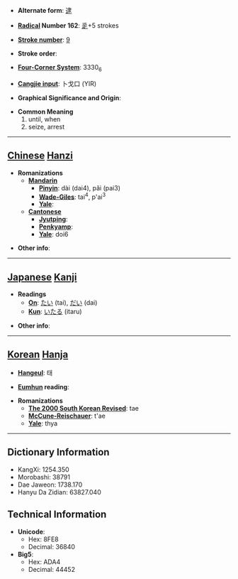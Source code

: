 * '''Alternate form''': [[逮]]

* '''[[Wiktionary:Chinese radical index| Radical]] Number 162''': [[Wiktionary:Chinese radical index 辵|辵]]+5 strokes

* '''[[Wiktionary:Chinese total strokes index|Stroke number]]''': [[Wiktionary:Chinese total strokes index 9|9]]

* '''Stroke order''': 

* '''[[Wiktionary:Chinese four corner index|Four-Corner System]]''': 3330<sub>6</sub>

* '''[[Wiktionary:Chinese Cangjie index|Cangjie input]]''': 卜戈口 (YIR)

* '''Graphical Significance and Origin''': 

* '''Common Meaning'''
*#until, when
*# seize, arrest


----

== [[Chinese]] [[Hanzi]] ==

* '''Romanizations'''
** '''[[Mandarin]]'''
*** '''[[Pinyin]]''': dài (dai4), pǎi (pai3)
*** '''[[Wade-Giles]]''': tai<sup>4</sup>, p'ai<sup>3</sup>
*** '''[[Yale]]''': 
** '''[[Cantonese]]'''
*** '''[[Jyutping]]''':
*** '''[[Penkyamp]]''': 
*** '''[[Yale]]''': doi6

* '''Other info''': 

----

== [[Japanese]] [[Kanji]] ==

* '''Readings'''
** '''[[On]]''': [[たい]] (tai), [[だい]] (dai)
** '''[[Kun]]''': [[いたる]] (itaru)

* '''Other info''':  

----

== [[Korean]] [[Hanja]] ==

* '''[[Hangeul]]''': 태

* '''[[Eumhun]] reading''': 

* '''Romanizations'''
** '''[[The 2000 South Korean Revised Romanization|The 2000 South Korean Revised]]''': tae
** '''[[McCune-Reischauer]]''': t'ae
** '''[[Yale]]''': thya

----

== Dictionary Information ==

* KangXi: 1254.350
* Morobashi: 38791
* Dae Jaweon: 1738.170
* Hanyu Da Zidian: 63827.040

== Technical Information ==

* '''Unicode''':
** Hex: 8FE8
** Decimal: 36840
* '''Big5''':
** Hex: ADA4
** Decimal: 44452